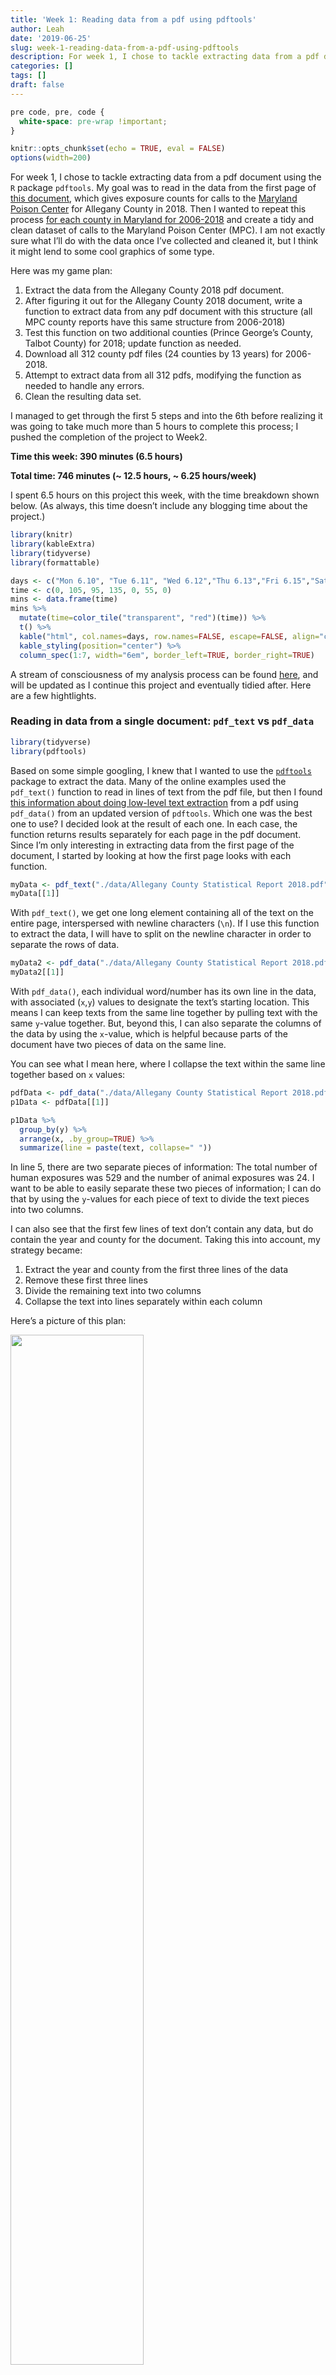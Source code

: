```yaml
---
title: 'Week 1: Reading data from a pdf using pdftools'
author: Leah
date: '2019-06-25'
slug: week-1-reading-data-from-a-pdf-using-pdftools
description: For week 1, I chose to tackle extracting data from a pdf document using the `R` package `pdftools`.  My goal was to read in the data from the first page of documents which give exposure counts for calls to the Maryland Poison Center for Maryland counties over 2006-2018 and create a tidy and clean dataset of calls to the Maryland Poison Center (MPC).
categories: []
tags: []
draft: false
---
```


```css
pre code, pre, code {
  white-space: pre-wrap !important;
}
```

```r
knitr::opts_chunk$set(echo = TRUE, eval = FALSE)
options(width=200)
```

For week 1, I chose to tackle extracting data from a pdf document using the `R` package `pdftools`.  My goal was to read in the data from the first page of [this document](https://www.mdpoison.com/media/SOP/mdpoisoncom/factsandreports/reports/countypdf2018/Allegany%20County%20Statistical%20Report%202018.pdf), which gives exposure counts for calls to the [Maryland Poison Center](https://www.mdpoison.com/) for Allegany County in 2018. Then I wanted to repeat this process [for each county in Maryland for 2006-2018](https://www.mdpoison.com/factsandreports/) and create a tidy and clean dataset of calls to the Maryland Poison Center (MPC).  I am not exactly sure what I'll do with the data once I've collected and cleaned it, but I think it might lend to some cool graphics of some type.

Here was my game plan:

(1) Extract the data from the Allegany County 2018 pdf document.
(2) After figuring it out for the Allegany County 2018 document, write a function to extract data from any pdf document with this structure (all MPC county reports have this same structure from 2006-2018)
(3) Test this function on two additional counties (Prince George's County, Talbot County) for 2018; update function as needed.
(4) Download all 312 county pdf files (24 counties by 13 years) for 2006-2018.
(5) Attempt to extract data from all 312 pdfs, modifying the function as needed to handle any errors.
(6) Clean the resulting data set.

I managed to get through the first 5 steps and into the 6th before realizing it was going to take much more than 5 hours to complete this process; I pushed the completion of the project to Week2.

**Time this week: 390 minutes (6.5 hours)**

**Total time: 746 minutes (~ 12.5 hours, ~ 6.25 hours/week)**

I spent 6.5 hours on this project this week, with the time breakdown shown below.  (As always, this time doesn't include any blogging time about the project.)

```r
library(knitr)
library(kableExtra)
library(tidyverse)
library(formattable)

days <- c("Mon 6.10", "Tue 6.11", "Wed 6.12","Thu 6.13","Fri 6.15","Sat 6.15","Sun 6.16")
time <- c(0, 105, 95, 135, 0, 55, 0)
mins <- data.frame(time)
mins %>% 
  mutate(time=color_tile("transparent", "red")(time)) %>%
  t() %>%
  kable("html", col.names=days, row.names=FALSE, escape=FALSE, align="c") %>%
  kable_styling(position="center") %>%
  column_spec(1:7, width="6em", border_left=TRUE, border_right=TRUE)
```

A stream of consciousness of my analysis process can be found [here](https://github.com/lrjager/maryland-poison-center-data/blob/master/mpc-data.Rmd), and will be updated as I continue this project and eventually tidied after.  Here are a few hightlights.

### Reading in data from a single document: `pdf_text` vs `pdf_data`

```r
library(tidyverse)
library(pdftools)
```

Based on some simple googling, I knew that I wanted to use the [`pdftools`](https://docs.ropensci.org/pdftools/) package to extract the data.  Many of the online examples used the `pdf_text()` function to read in lines of text from the pdf file, but then I found [this information about doing low-level text extraction](https://ropensci.org/technotes/2018/12/14/pdftools-20/) from a pdf using `pdf_data()` from an updated version of `pdftools`.  Which one was the best one to use?  I decided look at the result of each one.  In each case, the function returns results separately for each page in the pdf document.  Since I'm only interesting in extracting data from the first page of the document, I started by looking at how the first page looks with each function.
```r
myData <- pdf_text("./data/Allegany County Statistical Report 2018.pdf")
myData[[1]]
```

With `pdf_text()`, we get one long element containing all of the text on the entire page, interspersed with newline characters (`\n`).  If I use this function to extract the data, I will have to split on the newline character in order to separate the rows of data.

```r
myData2 <- pdf_data("./data/Allegany County Statistical Report 2018.pdf")
myData2[[1]]
```

With `pdf_data()`, each individual word/number has its own line in the data, with associated (`x`,`y`) values to designate the text's starting location.  This means I can keep texts from the same line together by pulling text with the same `y`-value together.  But, beyond this, I can also separate the columns of the data by using the `x`-value, which is helpful because parts of the document have two pieces of data on the same line.  

You can see what I mean here, where  I collapse the text within the same line together based on `x` values:
```r
pdfData <- pdf_data("./data/Allegany County Statistical Report 2018.pdf")
p1Data <- pdfData[[1]]

p1Data %>% 
  group_by(y) %>% 
  arrange(x, .by_group=TRUE) %>%
  summarize(line = paste(text, collapse=" "))
```

In line 5, there are two separate pieces of information: The total number of human exposures was 529 and the number of animal exposures was 24.  I want to be able to easily separate these two pieces of information;  I can do that by using the `y`-values for each piece of text to divide the text pieces into two columns.  

I can also see that the first few lines of text don't contain any data, but do contain the year and county for the document.  Taking this into account, my strategy became:

(1) Extract the year and county from the first three lines of the data
(2) Remove these first three lines
(3) Divide the remaining text into two columns
(4) Collapse the text into lines separately within each column

Here's a picture of this plan:

![](/posts/2019-06-17-week-1-reading-data-from-a-pdf-using-pdftools_files/MPC_dissection.png){width=65%}

First, I extract the year and county by ordering the data by the `y` and `x` values and then selecting the relevant pieces:

```r
orderedData <- p1Data %>% arrange(y,x)
orderedData
year <- orderedData$text[1]
county <- paste(orderedData$text[4:5],collapse=" ")
county = gsub(",","",county)

county; year
```

Next, I remove these first three header rows and then split into two columns.  To do this, I see that the first three rows of data end at `y=159` and the fourth row starts at `y=187`, so I can filter on `y > 160` to remove these rows.
```r
p1Data %>% group_by(y) %>% summarize(n=n())

p1Data <- p1Data %>% filter(y > 160)
```

Now I can split the data into two groups by columns.  To find where the column break is, I look at the `x` values for the text `7` (from the first column) and the text `Animal` (from the second column)
```r
p1Data %>% filter(text=="7" | text=="Animal")
```

I can see that the end of the first column is at `x=258` and the start of the second column is at `x=298`, so I can split the columns by `x < 260` and designate these two columns with a new `column` variable:
```r
p1Data <- p1Data %>%
  mutate(column=ifelse(x < 260, "Left", "Right"))
```

Finally, I can collapse lines within a column by first grouping by `column`, then grouping by `y` and collapsing across `x`:

```r
lineData <- p1Data %>% 
  group_by(column,y) %>% 
  arrange(x, .by_group=TRUE) %>%
  summarize(line = paste(text, collapse=" "))

lineData
```

Now I don't actually want to collapse across all text in a row, because the last text value is the count of observations in that category.  So I want to keep the last text piece as the variable's `value` and then use the previous pieces to make up the variable's `name`.  Once I label these pieces appropriately, I can collapse across the values of the variable's name to get both the `variable` itself and the `count` for that variable.  

```r
groupedData <- p1Data %>% 
  group_by(column,y) %>% 
  arrange(x, .by_group=TRUE) %>%
  mutate(type = ifelse(x==max(x), "value", "name"))

groupedData

countData <- groupedData %>% 
  group_by(column, y) %>%
  arrange(x, .by_group=TRUE) %>%
  summarize(variable = paste(text[type=="name"], collapse=" "), count=text[type=="value"])

countData
```

Finally, I see there are some lines that are just text and not variables/counts, like "Types of Calls", so I just remove them:
```r
countData <- countData %>% filter(count != "Calls", count!="exposure", count!="Site", count!="Outcome")
```

And then pull the variables/counts together into a data frame:
```r
myRow <- as.data.frame(t(as.numeric(countData$count)))
names(myRow) <- countData$variable
myRow$Year <- year
myRow$County <- county
```

### Testing my process on two additional documents

At this point, based on what I had done so far, I created a function that takes a pdf document and returns a data frame with a row of data for that pdf.  I then tested this function of two additional documents, for Prince George's (PG) County 2018 and Talbot County 2018.  My function failed for both of these new documents because:

* The [pdf document for Prince George's County](https://www.mdpoison.com/media/SOP/mdpoisoncom/factsandreports/reports/countypdf2018/Prince%20Georges%20County%20Statistical%20Report%202018.pdf) has an additional note at the top that reads "NOTE: This report reflects only the calls to the Maryland Poison Center from Prince Georges County. For complete statistics regarding Prince Georges County, statistics from the National Capitol Poison Center should also be consulted." This is true for all years of data for PG County and also for Montgomery County.  This throws off the removal of the top portion of the document, which I've set to be just the first 3 lines of data. 
* [For Talbot County](https://www.mdpoison.com/media/SOP/mdpoisoncom/factsandreports/reports/countypdf2018/Talbot%20County%20Statistical%20Report%202018.pdf), the text is shifted slightly down on the page so that the initial three lines end at the point `y = 164` (not `y = 159` like for my original Alleghany County document).  This also throws off the removal of the top portion of the document.
* The county name for PG County has three words ("Prince Georges County"), not two like the original document ("Alleghany County"), which is problematic for how I select the county name.  There are many other Maryland counties with three words as well. 

My solution for the first two issues was to not hard code a cut at `y > 160` to remove the top portion of the document and instead to cut after the 3rd line (whatever `y`-value that line may have) for all counties except for PG and Montgomery, which I will cut after the 6th line.  I can do this with the following code:
```r
if (county=="Prince Georges County" | county=="Montgomery County") {
  y.cut <- p1Data %>% group_by(y) %>% arrange(y) %>% summarize(n=n()) %>%
    slice(6) %>% select(y) %>% as.numeric()
  p1Data <- p1Data %>% filter(y > y.cut + 1)
} else {
  y.cut <- p1Data %>% group_by(y) %>% arrange(y) %>% summarize(n=n()) %>%
    slice(3) %>% select(y) %>% as.numeric()
  p1Data <- p1Data %>% filter(y > y.cut + 1)
}
```

My solution for the last issue was to just collapse the whole line to get the county name, since this will work regardless of the number of words that make up the county name.  This means that I will have "Alleghany County, MD" instead of just "Alleghany County", but this is fine with me.  Here's the new code to extract county/year:

```r
year <- p1Data %>% arrange(y,x) %>% slice(1) %>% select(text) %>% as.numeric()

county <- p1Data %>% group_by(y) %>%
  arrange(x, .by_group=TRUE) %>% 
  summarize(line = paste(text, collapse=" ")) %>%
  slice(2) %>% select(line) %>% as.character()
```

### Downloading all pdf documents

With my function working on three of the files, it was time to download all of the pdf documents from the web.  This was straightforward, since all of the URLs have the same format, except for those from 2016, which I could easily account for separately.

First I set up the counties and years I wanted:
```r
countyNames <- c("Allegany County", "Anne Arundel County", "Baltimore City", "Baltimore County", "Calvert County", "Caroline County", "Carroll County", "Cecil County", "Charles County", "Dorchester County", "Frederick County", "Garrett County", "Harford County", "Howard County", "Kent County", "Montgomery County", "Prince Georges County", "Queen Annes County", "Somerset County", "St Marys County", "Talbot County", "Washington County", "Wicomico County", "Worcester County")

years <- 2006:2018
```

Then I created a link for each county/year combination as well as a file name where the downloaded file would be stored:
```r
links <- NULL
files <- NULL
for (i in years) {
  for (j in countyNames) {
    countyNameForLink <- paste(unlist(strsplit(j, " ")), collapse="%20")
    if (i != 2016) {
      tempLink <- paste0("https://www.mdpoison.com/media/SOP/mdpoisoncom/factsandreports/reports/countypdf",i,"/",countyNameForLink,"%20Statistical%20Report%20",i,".pdf")} else {
      tempLink <- paste0("https://www.mdpoison.com/media/SOP/mdpoisoncom/factsandreports/reports/county-pdf-",i,"/",countyNameForLink,"%20Statistical%20Report%20",i,".pdf")}
    tempFile <- paste0(j," Statistical Report ", i,".pdf")
    links <- c(links, tempLink)
    files <- c(files, tempFile)
  }
}
```

After testing, I was able to download and save them all at once:
```r
length(links)
for (i in 1:length(links)) {
  download.file(links[i], paste0("./data/",files[i]))
}
```

### Processing all pdf documents with data extraction function

With the documents downloaded, I was hopeful it would be a simple matter to run each pdf document through my function (`pdfMPC.page1()`) and then bind the data from each document together.  The code below will do this; note that the `options(warn=2)` function allows the warnings to be shown in the middle of the `for` loop instead of all at the end.
```r
d1 <- pdfMPC.page1(paste0("./data/",files[1]))
myData <- d1

options(warn=2)
for (i in 2:length(files)) {
  di <- pdfMPC.page1(paste0("./data/",files[i]))
  myData <- bind_rows(myData,di)
  print(i)
}
```

Of course, it didn't work perfectly the first time!  Instead there were various warnings/errors that had to be addressed for particular files.  In particular, I had to update my function to deal with:

(1) Removing commas from counts, for example changing 5,321 to 5321. ([Baltimore County 2006](https://www.mdpoison.com/media/SOP/mdpoisoncom/factsandreports/reports/countypdf2006/Baltimore%20County%20Statistical%20Report%202006.pdf) and others)
(2) Accounting for blank counts where the row had a name but not a value; I set these counts to 0. ([Somerset County 2006](https://www.mdpoison.com/media/SOP/mdpoisoncom/factsandreports/reports/countypdf2006/Somerset%20County%20Statistical%20Report%202006.pdf) and others)
(3) Removing "Maryland Poison Center" printed across the bottom of page 1 for come counties/years. ([Cecil County 2007](https://www.mdpoison.com/media/SOP/mdpoisoncom/factsandreports/reports/countypdf2007/Cecil%20County%20Statistical%20Report%202007.pdf) and others)
(4) Handling apostrophes in two county names that caused one line of code to be recognized as two, meaning the header needed to be removed after 4 lines instead of 3. ([Queen Anne's County 2011](https://www.mdpoison.com/media/SOP/mdpoisoncom/factsandreports/reports/countypdf2011/Queen%20Annes%20County%20Statistical%20Report%202011.pdf), [St Mary's County 2011](https://www.mdpoison.com/media/SOP/mdpoisoncom/factsandreports/reports/countypdf2011/St%20Marys%20County%20Statistical%20Report%202011.pdf) and other years)

After making these modifications, I was finally left with a function that would work for all 312 of the pdf files!

```r
pdfMPC.page1 <- function(pdf.file) {
  require(dplyr)
  require(pdftools)
 
# read in the pdf document; select the first page 
pdfData <- pdf_data(pdf.file)
p1Data <- pdfData[[1]]

# get the year and country from the header
year <- p1Data %>% arrange(y,x) %>% slice(1) %>% select(text) %>% as.numeric()

county <- p1Data %>% group_by(y) %>%
  arrange(x, .by_group=TRUE) %>% 
  summarize(line = paste(text, collapse=" ")) %>%
  slice(2) %>% select(line) %>% as.character()

# remove the header 
# the first 3 lines for most, the first 6 lines for PG and M counties
if (county=="Prince Georges County, MD" | county=="Montgomery County, MD") {
  y.cut <- p1Data %>% group_by(y) %>% arrange(y) %>% summarize(n=n()) %>%
    slice(6) %>% select(y) %>% as.numeric()
  p1Data <- p1Data %>% filter(y > y.cut + 1)
} else {
  if (county=="Queen Anne’s" | county=="St. Mary’s") {
      y.cut <- p1Data %>% group_by(y) %>% arrange(y) %>% summarize(n=n()) %>%
    slice(4) %>% select(y) %>% as.numeric()
  p1Data <- p1Data %>% filter(y > y.cut + 1)
  county <- paste0(county," County, MD")
  } else {
    y.cut <- p1Data %>% group_by(y) %>% arrange(y) %>%
      summarize(n=n()) %>%
      slice(3) %>% select(y) %>% as.numeric()
    p1Data <- p1Data %>% filter(y > y.cut + 1)
  }
}

# create the column variable (Left/Right)
p1Data <- p1Data %>%
  mutate(column=ifelse(x < 265, "Left", "Right"))

# group the data by column and height on the page
# keep the last entry of that column/height as the value
# assign the remaining entries for that column/height the name
groupedData <- p1Data %>% 
  group_by(column,y) %>% 
  arrange(x, .by_group=TRUE) %>%
  mutate(type = ifelse(x==max(x) & x==min(x), "name", ifelse(x==max(x), "value", "name")))

# collapse the entries for name together to create the variable name
# keep the value as the count
countData <- groupedData %>% 
  group_by(column, y) %>%
  arrange(x, .by_group=TRUE) %>%
  summarize(variable = paste(text[type=="name"], collapse=" "), count=ifelse(is_empty(text[type=="value"])==FALSE, text[type=="value"],"0"))

# remove the rows that aren't variables/counts
countData <- countData %>% filter(count != "Calls", count!="exposure", count!="Site", count!="Outcome", count!="Center", variable!="Maryland")

# create the data frame for this county/date
myRow <- as.data.frame(t(as.numeric(gsub(",","",countData$count))))
names(myRow) <- countData$variable
myRow$Year <- year
myRow$County <- county

return(myRow)
}
```

Althought I now had a data frame with 312 rows, one for each county/year combination, there was still much work to be done in the form of data cleaning.  This was the project for Week 2!

[*How did I discover this data in the first place?*  I've thankfully never had to call MPC for my children, but did call them late one night when, in the sleep-deprived state of having a newborn, I accidently took two Claritin instead of one and then panicked because I didn't know if I should still nurse my child.  A very kind pharmacist allayed my fears and pointed me to parental references on their website, and that's when I discovered all this county-level data tied up in pdf files.  I had always intended to try to do something with this data, and now I finally am.]